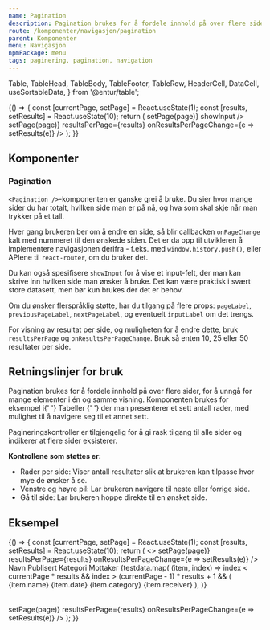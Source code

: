 ```yaml
---
name: Pagination
description: Pagination brukes for å fordele innhold på over flere sider, for å unngå for mange elementer i én og samme visning.
route: /komponenter/navigasjon/pagination
parent: Komponenter
menu: Navigasjon
npmPackage: menu
tags: paginering, pagination, navigation
---
```


  Table,
  TableHead,
  TableBody,
  TableFooter,
  TableRow,
  HeaderCell,
  DataCell,
  useSortableData,
} from '@entur/table';

<PageHeader />

<Playground>
  {() => {
    const [currentPage, setPage] = React.useState(1);
    const [results, setResults] = React.useState(10);
    return (
      <React.Fragment>
        <Pagination
          pageCount={10}
          currentPage={currentPage}
          onPageChange={page => setPage(page)}
          showInput
        />
        <br />
        <Pagination
          pageCount={(10 * 10) / results}
          currentPage={currentPage}
          onPageChange={page => setPage(page)}
          resultsPerPage={results}
          onResultsPerPageChange={e => setResults(e)}
        />
      </React.Fragment>
    );
  }}
</Playground>

## Komponenter

### Pagination

<ImportStatement imports="Pagination" />
<Props of={Pagination} />

`<Pagination />`-komponenten er ganske grei å bruke. Du sier hvor mange sider du har totalt, hvilken side man er på nå, og hva som skal skje når man trykker på et tall.

Hver gang brukeren ber om å endre en side, så blir callbacken `onPageChange` kalt med nummeret til den ønskede siden. Det er da opp til utvikleren å implementere navigasjonen derifra - f.eks. med `window.history.push()`, eller APIene til `react-router`, om du bruker det.

Du kan også spesifisere `showInput` for å vise et input-felt, der man kan skrive inn hvilken side man ønsker å bruke. Det kan være praktisk i svært store
datasett, men bør kun brukes der det er behov.

Om du ønsker flerspråklig støtte, har du tilgang på flere props: `pageLabel`, `previousPageLabel`, `nextPageLabel`, og eventuelt `inputLabel` om det trengs.

For visning av resultat per side, og muligheten for å endre dette, bruk `resultsPerPage` og `onResultsPerPageChange`.
Bruk så enten 10, 25 eller 50 resultater per side.

## Retningslinjer for bruk

<Paragraph>
  Pagination brukes for å fordele innhold på over flere sider, for å unngå for
  mange elementer i én og samme visning. Komponenten brukes for eksempel i{' '}
  <LinkText as={Link} to="/komponenter/layout-og-flater/table">
    Tabeller
  </LinkText>{' '}
  der man presenterer et sett antall rader, med mulighet til å navigere seg til
  et annet sett.
</Paragraph>

Pagineringskontroller er tilgjengelig for å gi rask tilgang til alle sider og indikerer at flere sider eksisterer.

**Kontrollene som støttes er:**

- Rader per side: Viser antall resultater slik at brukeren kan tilpasse hvor mye de ønsker å se.
- Venstre og høyre pil: Lar brukeren navigere til neste eller forrige side.
- Gå til side: Lar brukeren hoppe direkte til en ønsket side.

## Eksempel

<Playground>
  {() => {
    const [currentPage, setPage] = React.useState(1);
    const [results, setResults] = React.useState(10);
    return (
      <>
        <Pagination
          pageCount={(10 * 10) / results}
          currentPage={currentPage}
          onPageChange={page => setPage(page)}
          resultsPerPage={results}
          onResultsPerPageChange={e => setResults(e)}
        />
        <Table fixed style={{ margin: '1.5rem 0' }}>
          <TableHead>
            <TableRow>
              <HeaderCell>Navn</HeaderCell>
              <HeaderCell>Publisert</HeaderCell>
              <HeaderCell>Kategori</HeaderCell>
              <HeaderCell>Mottaker</HeaderCell>
            </TableRow>
          </TableHead>
          <TableBody>
            {testdata.map(
              (item, index) =>
                index < currentPage * results &&
                index > (currentPage - 1) * results + 1 && (
                  <TableRow key={index}>
                    <DataCell>{item.name}</DataCell>
                    <DataCell>{item.date}</DataCell>
                    <DataCell>{item.category}</DataCell>
                    <DataCell>{item.receiver}</DataCell>
                  </TableRow>
                ),
            )}
          </TableBody>
        </Table>
        <Pagination
          pageCount={(10 * 10) / results}
          currentPage={currentPage}
          onPageChange={page => setPage(page)}
          resultsPerPage={results}
          onResultsPerPageChange={e => setResults(e)}
        />
      </>
    );
  }}
</Playground>
